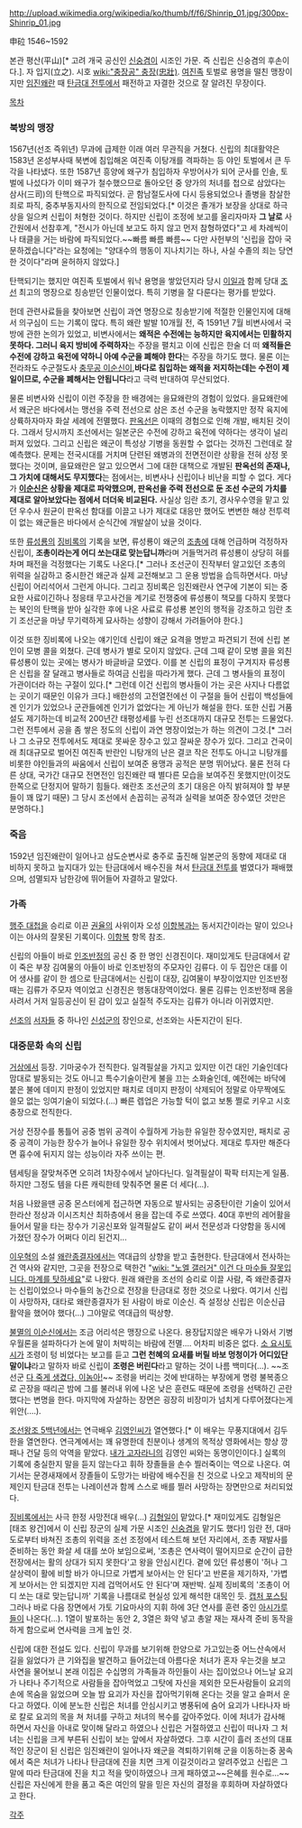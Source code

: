 http://upload.wikimedia.org/wikipedia/ko/thumb/f/f6/Shinrip_01.jpg/300px-Shinrip_01.jpg

申砬
1546~1592

본관 평산(平山)[* 고려 개국 공신인 [[신숭겸]]이 시조인 가문. 즉 신립은 신숭겸의 후손이다.]. 자 입지(立之). 시호 [[wiki:"충장공" 충장(忠壯)]]. [[여진]]족 토벌로 용명을 떨친 맹장이지만 [[임진왜란]] 때 [[탄금대 전투]]에서 패전하고 자결한 것으로 잘 알려진 무장이다.

[[목차]]
=== 북방의 맹장 ===
1567년(선조 즉위년) 무과에 급제한 이래 여러 무관직을 거쳤다. 신립의 최대활약은 1583년 온성부사때 북변에 침입해온 여진족 이탕개를 격파하는 등 야인 토벌에서 큰 두각을 나타냈다. 또한 1587년 흥양에 왜구가 침입하자 우방어사가 되어 군사를 인솔, 토벌에 나섰다가 이미 왜구가 철수했으므로 돌아오던 중 양가의 처녀를 첩으로 삼았다는 삼사(三司)의 탄핵으로 파직되었다. 곧 함남절도사에 다시 등용되었으나 졸병을 참살한 죄로 파직, 중추부동지사의 한직으로 전임되었다.[* 이것은 졸개가 보장을 상대로 하극상을 일으켜 신립이 처형한 것이다. 하지만 신립이 조정에 보고를 올리자마자 '''그 날로''' 사간원에서 선참후계, "전시가 아닌데 보고도 하지 않고 먼저 참형하였다"고 세 차례씩이나 태클을 거는 바람에 파직되었다.~~빠름 빠름 빠름~~ 다만 사헌부의 '신립을 잡아 국문하겠습니다"라는 요청에는 "양대수의 행동이 지나치기는 하나, 사실 수졸의 죄는 당연한 것이다"라며 윤허하지 않았다.]

탄핵되기는 했지만 여진족 토벌에서 워낙 용명을 쌓았던지라 당시 [[이일]]과 함께 당대 [[조선]] 최고의 명장으로 칭송받던 인물이었다. 특히 기병을 잘 다룬다는 평가를 받았다.

헌데 관련사료들을 찾아보면 신립이 과연 명장으로 칭송받기에 적절한 인물인지에 대해서 의구심이 드는 기록이 많다. 특히 왜란 발발 10개월 전, 즉 1591년 7월 비변사에서 국방에 관한 논의가 있었고, 비변사에서는 '''왜적은 수전에는 능하지만 육지에서는 민활하지 못하다. 그러니 육지 방비에 주력하자'''는 주장을 펼치고 이에 신립은 한술 더 떠 '''왜적들은 수전에 강하고 육전에 약하니 아예 수군을 폐해야 한다'''는 주장을 하기도 했다. 물론 이는 전라좌도 수군절도사 [[충무공 이순신]]이,'''바다로 침입하는 왜적을 저지하는데는 수전이 제일이므로, 수군을 폐해서는 안됩니다'''라고 극력 반대하여 무산되었다. 

물론 비변사와 신립이 이런 주장을 한 배경에는 을묘왜란의 경험이 있었다. 을묘왜란에서 왜군은 바다에서는 맹선을 주력 전선으로 삼은 조선 수군을 농락했지만 정작 육지에 상륙하자마자 화살 세례에 전멸했다. [[판옥선]]은 이때의 경험으로 인해 개발, 배치된 것이다. 그래서 당시까지 조선에서는 일본군은 수전에 강하고 육전에 약하다는 생각이 널리 퍼져 있었다.  그리고 신립은 왜군이 특성상 기병을 동원할 수 없다는 것까진 그런데로 잘 예측했다. 문제는 전국시대를 거치며 단련된 왜병과의 전면전이란 상황을 전혀 상정 못했다는 것이며, 을묘왜란은 알고 있으면서 그에 대한 대책으로 개발된 '''판옥선의 존재나, 그 가치에 대해서도 무지했다'''는 점에서는, 비변사나 신립이나 비난을 피할 수 없다. 게다가 '''[[이순신]]은 상황을 제대로 파악했으며, 판옥선을 주력 전선으로 둔 조선 수군의 가치를 제대로 알아보았다는 점에서 더더욱 비교된다.''' 사실상 임란 초기, 경사우수영을 맡고 있던 우수사 원균이 판옥선 함대를 이끌고 나가 제대로 대응만 했어도 변변한 해상 전투력이 없는 왜군들은 바다에서 순식간에 개발살이 났을 것이다.

또한 [[류성룡]]의 [[징비록]]의 기록을 보면, 류성룡이 왜군의 [[조총]]에 대해 언급하며 걱정하자 신립이, '''조총이라는게 어디 쏘는대로 맞는답니까'''라며 거들먹거려 류성룡이 상당히 혀를 차며 패전을 걱정했다는 기록도 나온다.[* 그러나 조선군이 진작부터 알고있던 조총의 위력을 실감하고 중시한건 왜군과 실제 교전해보고 그 운용 방법을 습득하면서다. 마냥 신립이 어리석어서 그런게 아니다. 그리고 징비록은 임진왜란사 연구에 기본이 되는 중요한 사료이긴하나 정응태 무고사건을 계기로 전쟁중에 류성룡이 책모를 다하지 못했다는 북인의 탄핵을 받아 실각한 후에 나온 사료로 류성룡 본인의 행적을 강조하고 임란 초기 조선군을 마냥 무기력하게 묘사하는 성향이 강해서 가려들어야 한다.]
 
이것 또한 징비록에 나오는 얘기인데 신립이 왜군 요격을 명받고 파견되기 전에 신립 본인이 모병 콜을 외쳤다. 근데 병사가 별로 모이지 않았다. 근데 그때 같이 모병 콜을 외친 류성룡이 있는 곳에는 병사가 바글바글 모였다. 이를 본 신립의 표정이 구겨지자 류성룡은 신립을 잘 달래고 병사들로 하여금 신립을 따라가게 했다. 근데 그 병사들의 표정이 가관이더라 하는 구절이 있다.[* 그런데 이건 신립의 병사들이 가는 곳은 사지나 다름없는 곳이기 때문인 이유가 크다.] 배한성의 고전열전에선 이 구절을 들어 신립이 백성들에겐 인기가 있었으나 군관들에겐 인기가 없었다는 게 아닌가 해설을 한다. 또한 신립 거품설도 제기하는데 비교적 200년간 태평성세를 누린 선조대까지 대규모 전투는 드물었다. 그런 전투에서 공을 좀 쌓은 정도의 신립이 과연 명장이었는가 하는 의견이 그것.[* 그러나 그 소규모 전투에서도 제대로 못싸운 장수고 있고 잘싸운 장수가 있다. 그리고 건국이래 최대규모로 벌어진 여진족 반란인 니탕개의 난은 결코 작은 전투도 아니고 니탕개를 비롯한 야인들과의 싸움에서 신립이 보여준 용맹과 공적은 분명 뛰어났다. 물론 전혀 다른 상대, 국가간 대규모 전면전인 임진왜란 때 별다른 모습을 보여주진 못했지만(이것도 한쪽으로 단정지어 말하기 힘들다. 왜란초 조선군의 초기 대응은 아직 밝혀져야 할 부분들이 꽤 많기 때문) 그 당시 조선에서 손꼽히는 공적과 실력을 보여준 장수였던 것만은 분명하다.]

=== 죽음 ===
1592년 임진왜란이 일어나고 삼도순변사로 충주로 출진해 일본군의 동향에 제대로 대비하지 못하고 늪지대가 있는 탄금대에서 배수진을 쳐서 [[탄금대 전투]]를 벌였다가 패배했으며, 섬멸되자 남한강에 뛰어들어 자결하고 말았다.  
 
=== 가족 ===
[[행주 대첩]]을 승리로 이끈 [[권율]]의 사위이자 오성 [[이항복]]과는 동서지간이라는 말이 있으나 이는 야사의 잘못된 기록이다. [[이항복]] 항목 참조. 

신립의 아들이 바로 [[인조반정]]의 공신 중 한 명인 신경진이다. 재미있게도 탄금대에서 같이 죽은 부장 김여물의 아들이 바로 인조반정의 주모자인 김류다. 이 두 집안은 대를 이어 생사를 같이 한 셈으로 탄금대에서는 신립이 대장, 김여물이 부장이었지만 인조반정 때는 김류가 주모자 역이었고 신경진은 행동대장역이었다. 물론 김류는 인조반정때 몸을 사려서 거저 일등공신이 된 감이 있고 실질적 주도자는 김류가 아니라 이귀였지만.

[[선조]]의 [[서자]]들 중 하나인 [[신성군]]의 장인으로, 선조와는 사돈지간이 된다.
=== 대중문화 속의 신립 ===
[[거상]]에서 등장. 기마궁수가 전직한다. 일격필살을 가지고 있지만 이건 대인 기술인데다 맘대로 발동되는 것도 아니고 특수기술이란게 불을 끄는 소화술인데, 예전에는 바닥에 붙은 불에 데미지 판정이 있었지만 패치로 데미지 판정이 삭제되어 정말로 아무짝에도 쓸모 없는 잉여기술이 되었다.(…) 빠른 렙업은 가능할 턱이 없고 보통 쩔로 키우고 시호충장으로 전직한다. 

거상 전장수를 통틀어 공중 범위 공격이 수월하게 가능한 유일한 장수였지만, 패치로 공중 공격이 가능한 장수가 늘어나 유일한 장수 위치에서 벗어났다. 제대로 투자만 해준다면 흉수에 뒤지지 않는 성능이라 자주 쓰이는 편.

템세팅을 잘맞쳐주면 오히려 1차장수에서 날아다닌다. 일격필살이 팍팍 터지는게 일품. 하지만 그정도 템을 다른 캐릭한테 맞춰주면 물론 더 세다(…).

처음 나왔을땐 공중 몬스터에게 접근하면 자동으로 발사되는 공중탄이란 기술이 있어서 한라산 정상과 이시즈치산 최하층에서 용을 잡는데 주로 쓰였다. 40대 후반의 레어활을 들어서 말을 타는 장수가 기공신포와 일격필살도 같이 써서 전문성과 다양함을 동시에 가졌던 장수가 어쩌다 이리 된건지...

[[이우혁]]의 소설 [[왜란종결자]]에서는 역대급의 상향을 받고 출현한다. 탄금대에서 전사하는건 역사와 같지만, 그곳을 전장으로 택한건 "[[wiki: "노엘 갤러거" 이건 다 마수들 잘못입니다. 마계를 탓하세요]]"로 나왔다. 원래 왜란을 조선의 승리로 이끌 사람, 즉 왜란종결자는 신립이었으나 마수들의 농간으로 전장을 탄금대로 정한 것으로 나왔다. 여기서 신립이 사망하자, 대타로 왜란종결자가 된 사람이 바로 이순신. 즉 설정상 신립은 이순신급 활약을 했어야 했다(...) 그야말로 역대급의 떡상향.

[[불멸의 이순신]]에서는 조금 어리석은 맹장으로 나온다. 용장답지않은 배우가 나와서 기병우월론을 설파하다가 논에 말이 처박히는 바람에 전멸…. 어차피 비중은 없다. [[소 요시토시]]가 조령이 텅 비었다는 보고를 듣고 '''그런 천혜의 요새를 버릴 바보 멍청이가 어디있단 말이냐'''라고 말하자 바로 신립이 '''조령은 버린다'''라고 말하는 것이 나름 백미다(...). ~~조선군 [[다 죽게 생겼다. 이놈들아|다 죽게 생겼다, 이놈아!]]~~ 조령을 버리는 것에 반대하는 부장에게 명령 불복종으로 곤장을 때리곤 밤에 그를 불러내 위에 나온 낮은 훈련도 때문에 조령을 선택하긴 곤란했다는 변명을 한다.  마지막에 자살하는 장면은 굉장히 비장미가 넘치게 다루어졌다는게 위안(....).

[[조선왕조 5백년]]에서는 연극배우 [[김영인]]씨가 열연했다.[* 이 배우는 무풍지대에서 김두한을 열연한다. 연극계에서는 꽤 유명한데 친분이나 생계의 목적상 영화에서는 항상 깡패나 건달 등의 악역을 맡았다. [[내가 고자라니]]의 김영인 씨와는 동명이인이다.] 실록의 기록에 충실한지 말을 듣지 않는다고 휘하 장졸들을 손수 찔러죽이는 역으로 나온다. 여기서는 문경새재에서 장졸들이 도망가는 바람에 배수진을 친 것으로 나오고 제작비의 문제인지 탄금대 전투는 나레이션과 함께 스스로 배를 찔러 사망하는 장면만으로 처리되었다.

[[징비록(드라마)|징비록]]에서는 사극 한정 사망전대 배우(…) [[김형일(배우)|김형일]]이 맡았다.[* 재미있게도 김형일은 [태조 왕건]에서 이 신립 장군의 실제 가문 시조인 [[신숭겸]]을 맡기도 했다!] 임란 전, 대마도로부터 바쳐진 조총의 위력을 조선 조정에서 테스트해 보던 자리에서, 조총 재발사를 준비하는 동안 화살 세 대를 쏘아 보임으로써, '조총은 연사력이 떨어지므로 순간이 급한 전장에서는 활의 상대가 되지 못한다'고 왕을 안심시킨다. 곁에 있던 류성룡이 '허나 그 살상력이 활에 비할 바가 아니므로 가볍게 보아서는 안 된다'고 반론을 제기하자, '가볍게 보아서는 안 되겠지만 지레 겁먹어서도 안 된다'며 재반박. 실제 징비록의 '조총이 어디 쏘는 대로 맞는답니까' 기록을 나름대로 현실성 있게 해석한 대목인 듯. [[http://mary-ann.tistory.com/820|캡처 포스팅]] 그러나 바로 다음 장면에서 가토 기요마사의 지휘 하에 3단 연사를 훈련 중인 [[아시가루]]들이 나온다(…). 1열이 발포하는 동안 2, 3열은 화약 넣고 총알 재는 재사격 준비 동작을 하게 함으로써 연사력을 크게 높인 것.

신립에 대한 전설도 있다. 신립이 무과를 보기위해 한양으로 가고있는중 어느산속에서 길을 잃었다가 큰 기와집을 발견하고 들어갔는데 아름다운 처녀가 혼자 우는것을 보고 사연을 물어보니 본래 이집은 수십명의 가족들과 하인들이 사는 집이었으나 어느날 요괴가 나타나 주기적으로 사람들을 잡아먹었고 그탓에 자신을 제외한 모든사람들이 요괴의 손에 목숨을 잃었으며 오늘 밤 요괴가 자신을 잡아먹기위해 온다는 것을 알고 슬퍼서 운다고 하였다. 이에 분노한 신립은 처녀를 안심시키고 병풍뒤에 숨어 요괴가 나타나자 바로 칼로 요괴의 목을 쳐 처녀를 구하고 처녀의 복수를 갚아주었다. 이에 처녀가 감사해 하면서 자신을 아내로 맞이해 달라고 하였으나 신립은 거절하였고 신립이 떠나자 그 처녀는 신립을 크게 부른뒤 신립이 보는 앞에서 자살하였다. 그후 시간이 흘러 조선의 대표적인 장군이 된 신립은 임진왜란이 일어나자 왜군을 격퇴하기위해 군을 이동하는중 꿈속에서 죽은 처녀가 나타나 탄금대에 진을 치면 크게 이길것이라고 알려주었고 신립은 그말에 따라 탄금대에 진을 치고 적을 맞이하였으나 크게 패하였고~~은혜를 원수로...~~ 신립은 자신에게 한을 품고 죽은 여인의 말을 믿은 자신의 결정을 후회하며 자살하였다고 한다.

[[각주]]
